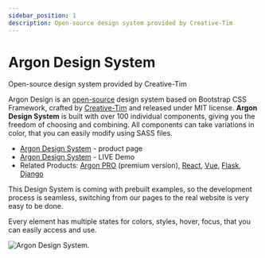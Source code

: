 ```yaml
---
sidebar_position: 1
description: Open-source design system provided by Creative-Tim
---
```


# Argon Design System

<SubHeading>Open-source design system provided by Creative-Tim</SubHeading>

Argon Design is an [open-source](https://en.wikipedia.org/wiki/Open-source_software) design system based on Bootstrap CSS Framework, crafted by [Creative-Tim](../partners/creative-tim.mdx) and released under MIT license. **Argon Design System** is built with over 100 individual components, giving you the freedom of choosing and combining. All components can take variations in color, that you can easily modify using SASS files.

- [Argon Design System](https://www.creative-tim.com/product/argon-design-system?AFFILIATE=128200) - product page
- [Argon Design System](https://demos.creative-tim.com/argon-design-system/index.html?AFFILIATE=128200) - LIVE Demo
- Related Products: [Argon PRO](https://www.creative-tim.com/product/argon-design-system-pro?AFFILIATE=128200) (premium version), [React](https://www.creative-tim.com/product/argon-dashboard-react?AFFILIATE=128200), [Vue](https://www.creative-tim.com/product/vue-argon-design-system?AFFILIATE=128200), [Flask](https://www.creative-tim.com/product/argon-dashboard-flask?AFFILIATE=128200), [Django](https://www.creative-tim.com/product/argon-dashboard-django?AFFILIATE=128200)

This Design System is coming with prebuilt examples, so the development process is seamless, switching from our pages to the real website is very easy to be done.

Every element has multiple states for colors, styles, hover, focus, that you can easily access and use.

![Argon Design System.](../../../static/assets/argon-design-system.jpg)
